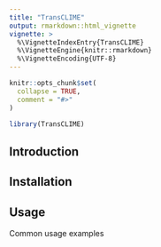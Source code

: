 ```yaml
---
title: "TransCLIME"
output: rmarkdown::html_vignette
vignette: >
  %\VignetteIndexEntry{TransCLIME}
  %\VignetteEngine{knitr::rmarkdown}
  %\VignetteEncoding{UTF-8}
---
```


```r
knitr::opts_chunk$set(
  collapse = TRUE,
  comment = "#>"
)
```

```r
library(TransCLIME)
```

## Introduction



## Installation



## Usage

Common usage examples
